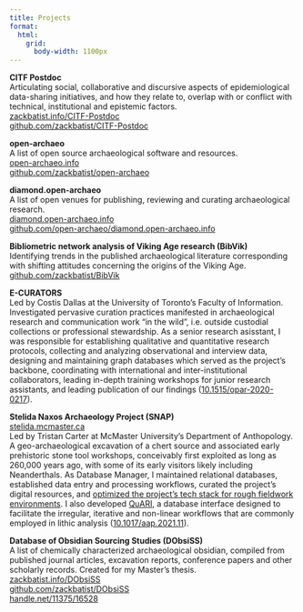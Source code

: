 ```yaml
---
title: Projects
format: 
  html: 
    grid: 
      body-width: 1100px
---
```


**CITF Postdoc**\
Articulating social, collaborative and discursive aspects of epidemiological data-sharing initiatives, and how they relate to, overlap with or conflict with technical, institutional and epistemic factors.\
[zackbatist.info/CITF-Postdoc](https://zackbatist.info/CITF-Postdoc)\
[github.com/zackbatist/CITF-Postdoc](https://github.com/zackbatist/CITF-Postdoc)

**open-archaeo**\
A list of open source archaeological software and resources.\
[open-archaeo.info](https://open-archaeo.info)\
[github.com/zackbatist/open-archaeo](https://github.com/zackbatist/open-archaeo)

**diamond.open-archaeo**\
A list of open venues for publishing, reviewing and curating archaeological research.\
[diamond.open-archaeo.info](https://diamond.open-archaeo.info/)\
[github.com/open-archaeo/diamond.open-archaeo.info](https://github.com/open-archaeo/diamond.open-archaeo.info)

**Bibliometric network analysis of Viking Age research (BibVik)**\
Identifying trends in the published archaeological literature corresponding with shifting attitudes concerning the origins of the Viking Age.\
[github.com/zackbatist/BibVik](https://github.com/zackbatist/BibVik)

<!-- **Toward Participatory Data Stewardship**\
Led by Alex Bernier (McGill) and Hortense Gallois (SFU)
Conducting co-creation workshops with Huntington’s disease patient communities directed toward producing standardized and patient-directed data governance tools. -->

**E-CURATORS**\
Led by Costis Dallas at the University of Toronto's Faculty of Information.
Investigated pervasive curation practices manifested in archaeological research and communication work "in the wild", i.e. outside custodial collections or professional stewardship.
As a senior research asisstant, I was responsible for establishing qualitative and quantitative research protocols, collecting and analyzing observational and interview data, designing and maintaining graph databases which served as the project's backbone, coordinating with international and inter-institutional collaborators, leading in-depth training workshops for junior research assistants, and leading publication of our findings ([10.1515/opar-2020-0217](https://doi.org/10.1515/opar-2020-0217)).

**Stelida Naxos Archaeology Project (SNAP)**\
[stelida.mcmaster.ca](https://stelida.mcmaster.ca/)\
Led by Tristan Carter at McMaster University's Department of Anthopology.
A geo-archaeological excavation of a chert source and associated early prehistoric stone tool workshops, conceivably first exploited as long as 260,000 years ago, with some of its early visitors likely including Neanderthals.
As Database Manager, I maintained relational databases, established data entry and processing workflows, curated the project's digital resources, and [optimized the project's tech stack for rough fieldwork environments](https://github.com/zackbatist/DIYFieldworkDatabase).
I also developed [QuARI](https://github.com/zackbatist/QuARI), a database interface designed to facilitate the irregular, iterative and non-linear workflows that are commonly employed in lithic analysis ([10.1017/aap.2021.11](https://doi.org/10.1017/aap.2021.11)).

**Database of Obsidian Sourcing Studies (DObsiSS)**\
A list of chemically characterized archaeological obsidian, compiled from published journal articles, excavation reports, conference papers and other scholarly records.
Created for my Master's thesis.\
[zackbatist.info/DObsiSS](https://zackbatist.info/DObsiSS)\
[github.com/zackbatist/DObsiSS](https://github.com/zackbatist/DObsiSS)\
[handle.net/11375/16528](http://hdl.handle.net/11375/16528)\
